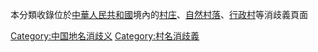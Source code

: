 本分類收錄位於[[中華人民共和國|中華人民共和國]]境內的[[村庄|村庄]]、[[自然村落|自然村落]]、[[行政村|行政村]]等消歧義頁面

[[Category:中国地名消歧义|Category:中国地名消歧义]]
[[Category:村名消歧義|Category:村名消歧義]]